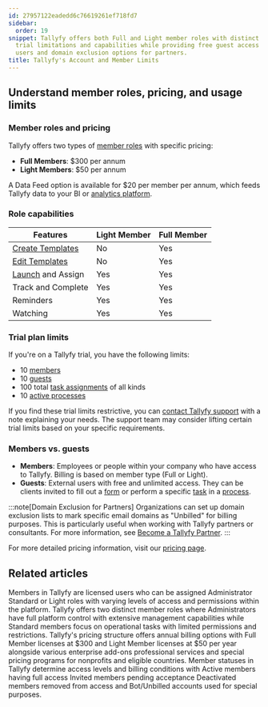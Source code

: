 ```yaml
---
id: 27957122eadedd6c76619261ef718fd7
sidebar:
  order: 19
snippet: Tallyfy offers both Full and Light member roles with distinct pricing plans
  trial limitations and capabilities while providing free guest access for external
  users and domain exclusion options for partners.
title: Tallyfy's Account and Member Limits
---
```


## Understand member roles, pricing, and usage limits

### Member roles and pricing

Tallyfy offers two types of [member roles](/products/pro/documenting/members/) with specific pricing:

- **Full Members**: $300 per annum
- **Light Members**: $50 per annum

A Data Feed option is available for $20 per member per annum, which feeds Tallyfy data to your BI or [analytics platform](/products/pro/integrations/analytics/).

### Role capabilities

| Features           | Light Member | Full Member |
| ------------------ | ------------ | ----------- |
| [Create Templates](/products/pro/documenting/templates/)   | No           | Yes         |
| [Edit Templates](/products/pro/documenting/templates/)     | No           | Yes         |
| [Launch](/products/pro/launching/) and Assign  | Yes          | Yes         |
| Track and Complete | Yes          | Yes         |
| Reminders          | Yes          | Yes         |
| Watching           | Yes          | Yes         |

### Trial plan limits

If you're on a Tallyfy trial, you have the following limits:

- 10 [members](/products/pro/documenting/members/)
- 10 [guests](/products/pro/documenting/guests/)
- 100 total [task assignments](/products/pro/tracking-and-tasks/tasks/) of all kinds
- 10 [active processes](/products/pro/tracking-and-tasks/processes/)

If you find these trial limits restrictive, you can [contact Tallyfy support](/products/pro/miscellaneous/support/how-can-i-contact-tallyfys-support-team/) with a note explaining your needs. The support team may consider lifting certain trial limits based on your specific requirements.

### Members vs. guests

- **Members**: Employees or people within your company who have access to Tallyfy. Billing is based on member type (Full or Light).
- **Guests**: External users with free and unlimited access. They can be clients invited to fill out a [form](/products/pro/tracking-and-tasks/tasks/what-are-form-fields-in-tallyfy/) or perform a specific [task](/products/pro/tracking-and-tasks/tasks/) in a [process](/products/pro/tracking-and-tasks/processes/).

:::note[Domain Exclusion for Partners]
Organizations can set up domain exclusion lists to mark specific email domains as "Unbilled" for billing purposes. This is particularly useful when working with Tallyfy partners or consultants. For more information, see [Become a Tallyfy Partner](/products/pro/miscellaneous/how-can-i-become-a-tallyfy-partner/).
:::

For more detailed pricing information, visit our [pricing page](/products/pro/pricing/).


## Related articles
<CardGrid>
<LinkTitleCard header="<b>Documenting > Members</b>" href="/products/pro/documenting/members/" > Members in Tallyfy are licensed users who can be assigned Administrator Standard or Light roles with varying levels of access and permissions within the platform. </LinkTitleCard>
<LinkTitleCard header="<b>Members > Standard and Admin members</b>" href="/products/pro/documenting/members/standard-admin-members/" > Tallyfy offers two distinct member roles where Administrators have full platform control with extensive management capabilities while Standard members focus on operational tasks with limited permissions and restrictions. </LinkTitleCard>
<LinkTitleCard header="<b>Pro > Pricing</b>" href="/products/pro/pricing/" > Tallyfy's pricing structure offers annual billing options with Full Member licenses at $300 and Light Member licenses at $50 per year alongside various enterprise add-ons professional services and special pricing programs for nonprofits and eligible countries. </LinkTitleCard>
<LinkTitleCard header="<b>Org Settings > Understanding Member Statuses</b>" href="/products/pro/settings/org-settings/understanding-member-statuses/" > Member statuses in Tallyfy determine access levels and billing conditions with Active members having full access Invited members pending acceptance Deactivated members removed from access and Bot/Unbilled accounts used for special purposes. </LinkTitleCard>
</CardGrid>